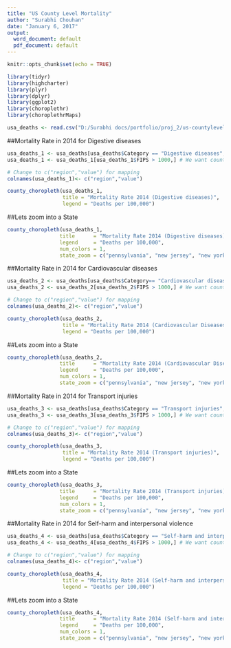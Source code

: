 ---
title: "US County Level Mortality"
author: "Surabhi Chouhan"
date: "January 6, 2017"
output:
  word_document: default
  pdf_document: default
---

```{r setup, include=FALSE}
knitr::opts_chunk$set(echo = TRUE)
```



```{r,echo=FALSE,warning=FALSE}
library(tidyr)
library(highcharter)
library(plyr)
library(dplyr)
library(ggplot2)
library(choroplethr)
library(choroplethrMaps)

```

```{r,echo=FALSE,warning=FALSE}
usa_deaths <- read.csv("D:/Surabhi docs/portfolio/proj_2/us-countylevel-mortality/mort.csv", sep=",")

```



##Mortality Rate in 2014 for Digestive diseases
```{r,warning=FALSE}
usa_deaths_1 <- usa_deaths[usa_deaths$Category == "Digestive diseases",c("FIPS","Mortality.Rate..2014.")]
usa_deaths_1 <- usa_deaths_1[usa_deaths_1$FIPS > 1000,] # We want counties, value > 1000

# Change to c("region","value") for mapping
colnames(usa_deaths_1)<- c("region","value")

county_choropleth(usa_deaths_1, 
                  title = "Mortality Rate 2014 (Digestive diseases)", 
                  legend = "Deaths per 100,000")
```

##Lets zoom into a State
```{r,warning=FALSE}
county_choropleth(usa_deaths_1,
                 title      = "Mortality Rate 2014 (Digestive diseases)",
                 legend     = "Deaths per 100,000",
                 num_colors = 1,
                 state_zoom = c("pennsylvania", "new jersey", "new york"))
```


##Mortality Rate in 2014 for Cardiovascular diseases
```{r,warning=FALSE}
usa_deaths_2 <- usa_deaths[usa_deaths$Category== "Cardiovascular diseases",c("FIPS","Mortality.Rate..2014.")]                                 
usa_deaths_2 <- usa_deaths_2[usa_deaths_2$FIPS > 1000,] # We want counties, value > 1000

# Change to c("region","value") for mapping
colnames(usa_deaths_2)<- c("region","value")

county_choropleth(usa_deaths_2, 
                  title = "Mortality Rate 2014 (Cardiovascular Diseases)", 
                  legend = "Deaths per 100,000")
```

##Lets zoom into a State
```{r,warning=FALSE}
county_choropleth(usa_deaths_2,
                 title      = "Mortality Rate 2014 (Cardiovascular Diseases)",
                 legend     = "Deaths per 100,000",
                 num_colors = 1,
                 state_zoom = c("pennsylvania", "new jersey", "new york"))
```

##Mortality Rate in 2014 for Transport injuries
```{r,warning=FALSE}
usa_deaths_3 <- usa_deaths[usa_deaths$Category == "Transport injuries",c("FIPS","Mortality.Rate..2014.")]
usa_deaths_3 <- usa_deaths_3[usa_deaths_3$FIPS > 1000,] # We want counties, value > 1000

# Change to c("region","value") for mapping
colnames(usa_deaths_3)<- c("region","value")

county_choropleth(usa_deaths_3, 
                  title = "Mortality Rate 2014 (Transport injuries)", 
                  legend = "Deaths per 100,000")

```

##Lets zoom into a State
```{r,warning=FALSE}
county_choropleth(usa_deaths_3,
                 title      = "Mortality Rate 2014 (Transport injuries)",
                 legend     = "Deaths per 100,000",
                 num_colors = 1,
                 state_zoom = c("pennsylvania", "new jersey", "new york"))
```

##Mortality Rate in 2014 for Self-harm and interpersonal violence
```{r,warning=FALSE}
usa_deaths_4 <- usa_deaths[usa_deaths$Category == "Self-harm and interpersonal violence",c("FIPS","Mortality.Rate..2014.")]
usa_deaths_4 <- usa_deaths_4[usa_deaths_4$FIPS > 1000,] # We want counties, value > 1000

# Change to c("region","value") for mapping
colnames(usa_deaths_4)<- c("region","value")

county_choropleth(usa_deaths_4, 
                  title = "Mortality Rate 2014 (Self-harm and interpersonal violence)", 
                  legend = "Deaths per 100,000")
```

##Lets zoom into a State
```{r,warning=FALSE}
county_choropleth(usa_deaths_4,
                 title      = "Mortality Rate 2014 (Self-harm and interpersonal violence)",
                 legend     = "Deaths per 100,000",
                 num_colors = 1,
                 state_zoom = c("pennsylvania", "new jersey", "new york"))
```





















